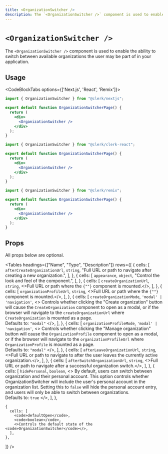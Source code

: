 ```yaml
---
title: <OrganizationSwitcher />
description: The `<OrganizationSwitcher />` component is used to enable the ability to switch between available organizations the user may be part of in your application.
---
```



# `<OrganizationSwitcher />`

<Images
  alt="Organization Switcher Example"
  width={992}
  height={568}
  src="/docs/images/ui-components/component-org_switcher.svg"
/>

The `<OrganizationSwitcher />` component is used to enable the ability to switch between available organizations the user may be part of in your application.

## Usage

<CodeBlockTabs options={['Next.js', 'React', 'Remix']}>
```jsx copy filename="/pages/organization-switcher/[[...index]].tsx"
import { OrganizationSwitcher } from "@clerk/nextjs";

export default function OrganizationSwitcherPage() {
  return (
    <div>
      <OrganizationSwitcher />
    </div>
  );
}
```
```jsx copy filename="organization-switcher.tsx"
import { OrganizationSwitcher } from "@clerk/clerk-react";

export default function OrganizationSwitcherPage() {
  return (
    <div>
      <OrganizationSwitcher />
    </div>
  );
}
```
```jsx copy filename="/pages/organization-switcher/$.tsx"
import { OrganizationSwitcher } from "@clerk/remix";

export default function OrganizationSwitcherPage() {
  return (
    <div>
      <OrganizationSwitcher />
    </div>
  );
}
```
</CodeBlockTabs>


## Props

All props below are optional.

<Tables
  headings={["Name", "Type", "Description"]}
  rows={[
    {
      cells: [
        <code>afterCreateOrganizationUrl</code>,
        <code>string</code>,
        "Full URL or path to navigate after creating a new organization.",
      ],
    },
    {
      cells: [
        <code>appearance</code>,
        <code>object</code>,
        "Control the look and feel of the component.",
      ],
    },
    {
      cells: [
        <code>createOrganizationUrl</code>,
        <code>string</code>,
        <>Full URL or path where the <code>{"<CreateOrganization />"}</code> component is mounted.</>,
      ],
    },
    {
      cells: [
        <code>organizationProfileUrl</code>,
        <code>string</code>,
        <>Full URL or path where the <code>{"<OrganizationProfile />"}</code> component is mounted.</>,
      ],
    },
    {
      cells: [
        <code>createOrganizationMode</code>,
        <code>'modal' | 'navigation'</code>,
        <>
          Controls whether clicking the "Create organization" button will cause
          the <code>CreateOrganization</code> component to open as a modal, or if the browser will navigate
          to the <code>createOrganizationUrl</code> where <code>CreateOrganization</code> is mounted as a page.
          <br/>
          Defaults to: <code>"modal"</code>
        </>,
      ],
    },
    {
      cells: [
        <code>organizationProfileMode</code>,
        <code>'modal' | 'navigation'</code>,
        <>
          Controls whether clicking the "Manage organization" button will cause
          the <code>OrganizationProfile</code> component to open as a modal, or if the browser will navigate
          to the <code>organizationProfileUrl</code> where <code>OrganizationProfile</code> is mounted as a page.
          <br/>
          Defaults to: <code>"modal"</code>
        </>,
      ],
    },
    {
      cells: [
        <code>afterLeaveOrganizationUrl</code>,
        <code>string</code>,
        <>Full URL or path to navigate to after the user leaves the currently active organization.</>,
      ],
    },
    {
      cells: [
        <code>afterSwitchOrganizationUrl</code>,
        <code>string</code>,
        <>Full URL or path to navigate after a successful organization switch.</>,
      ],
    },
    {
      cells: [
        <code>hidePersonal</code>,
        <code>boolean</code>,
        <>
          By default, users can switch between organization and their personal account.
          This option controls whether OrganizationSwitcher will include the user's personal account
          in the organization list. Setting this to `false` will hide the personal account entry,
          and users will only be able to switch between organizations.
          <br/>
          Defaults to: <code>true</code>
        </>,
      ],
    },

    {
      cells: [
        <code>defaultOpen</code>,
        <code>boolean</code>,
        <>Controls the default state of the <code>OrganizationSwitcher</code></>,
      ],
    },
  ]}
/>
